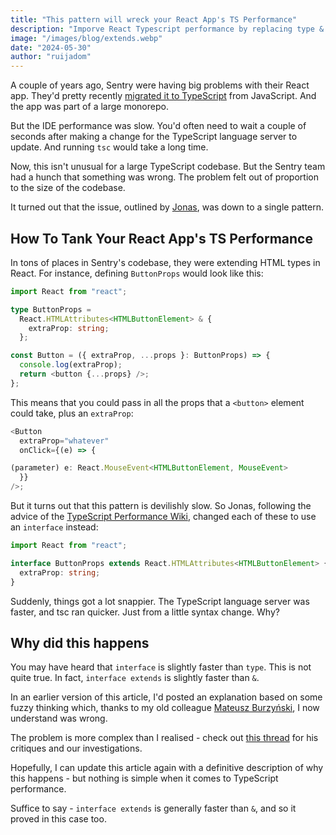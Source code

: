 ```yaml
---
title: "This pattern will wreck your React App's TS Performance"
description: "Imporve React Typescript performance by replacing type & with interface extends. Boost IDE and tsc speed significantly"
image: "/images/blog/extends.webp"
date: "2024-05-30"
author: "ruijadom"
---
```


A couple of years ago, Sentry were having big problems with their React app. They'd pretty recently [migrated it to TypeScript](https://blog.sentry.io/slow-and-steady-converting-sentrys-entire-frontend-to-typescript) from JavaScript. And the app was part of a large monorepo.

But the IDE performance was slow. You'd often need to wait a couple of seconds after making a change for the TypeScript language server to update. And running `tsc` would take a long time.

Now, this isn't unusual for a large TypeScript codebase. But the Sentry team had a hunch that something was wrong. The problem felt out of proportion to the size of the codebase.

It turned out that the issue, outlined by [Jonas](https://twitter.com/JonasBadalic/status/1765006152150974919), was down to a single pattern.

## How To Tank Your React App's TS Performance

In tons of places in Sentry's codebase, they were extending HTML types in React. For instance, defining `ButtonProps` would look like this:

```ts
import React from "react";

type ButtonProps =
  React.HTMLAttributes<HTMLButtonElement> & {
    extraProp: string;
  };

const Button = ({ extraProp, ...props }: ButtonProps) => {
  console.log(extraProp);
  return <button {...props} />;
};
```

This means that you could pass in all the props that a `<button>` element could take, plus an `extraProp`:

```ts
<Button
  extraProp="whatever"
  onClick={(e) => {

(parameter) e: React.MouseEvent<HTMLButtonElement, MouseEvent>
  }}
/>;
```

But it turns out that this pattern is devilishly slow. So Jonas, following the advice of the [TypeScript Performance Wiki](https://github.com/microsoft/TypeScript/wiki/Performance), changed each of these to use an `interface` instead:

```ts
import React from "react";

interface ButtonProps extends React.HTMLAttributes<HTMLButtonElement> {
  extraProp: string;
}
```

Suddenly, things got a lot snappier. The TypeScript language server was faster, and tsc ran quicker. Just from a little syntax change. Why?

## Why did this happens

You may have heard that `interface` is slightly faster than `type`. This is not quite true. In fact, `interface extends` is slightly faster than `&`.

In an earlier version of this article, I'd posted an explanation based on some fuzzy thinking which, thanks to my old colleague [Mateusz Burzyński](https://twitter.com/AndaristRake), I now understand was wrong.

The problem is more complex than I realised - check out [this thread](https://twitter.com/AndaristRake/status/1770743549325115459) for his critiques and our investigations.

Hopefully, I can update this article again with a definitive description of why this happens - but nothing is simple when it comes to TypeScript performance.

Suffice to say - `interface extends` is generally faster than `&`, and so it proved in this case too.
